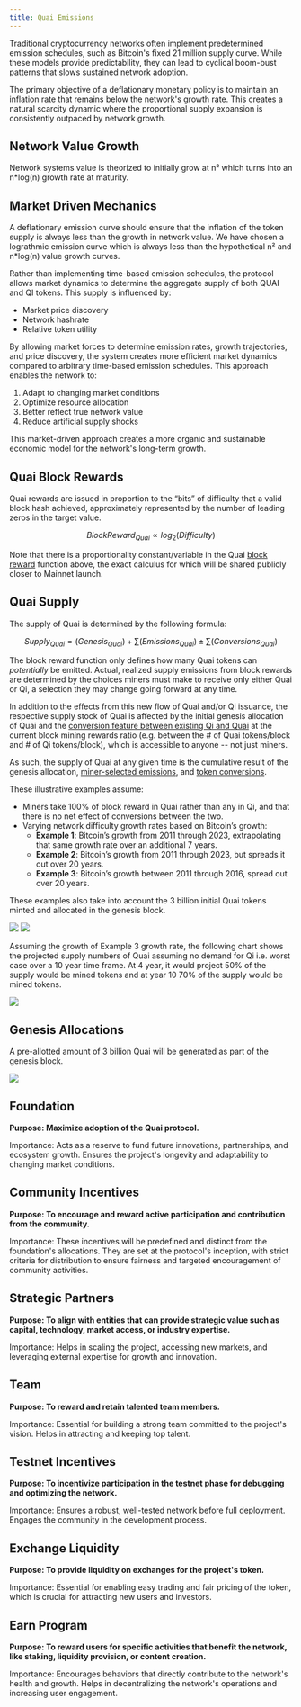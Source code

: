 ```yaml
---
title: Quai Emissions
---
```


Traditional cryptocurrency networks often implement predetermined emission schedules, such as Bitcoin's fixed 21 million supply curve. While these models provide predictability, they can lead to cyclical boom-bust patterns that slows sustained network adoption.

The primary objective of a deflationary monetary policy is to maintain an inflation rate that remains below the network's growth rate. This creates a natural scarcity dynamic where the proportional supply expansion is consistently outpaced by network growth.

## Network Value Growth

Network systems value is theorized to initially grow at n² which turns into an n*log(n) growth rate at maturity.

## Market Driven Mechanics

A deflationary emission curve should ensure that the inflation of the token supply is always less than the growth in network value. We have chosen a lograthmic emission curve which is always less than the hypothetical n² and n*log(n) value growth curves.

Rather than implementing time-based emission schedules, the protocol allows market dynamics to determine the aggregate supply of both QUAI and QI tokens. This supply is influenced by:

- Market price discovery
- Network hashrate
- Relative token utility

By allowing market forces to determine emission rates, growth trajectories, and price discovery, the system creates more efficient market dynamics compared to arbitrary time-based emission schedules. This approach enables the network to:

1. Adapt to changing market conditions
2. Optimize resource allocation
3. Better reflect true network value
4. Reduce artificial supply shocks

This market-driven approach creates a more organic and sustainable economic model for the network's long-term growth.

## Quai Block Rewards

Quai rewards are issued in proportion to the “bits” of difficulty that a valid block hash achieved, approximately represented by the number of leading zeros in the target value.

$$
Block Reward_{Quai}  ∝ log_{2}(Difficulty)
$$

Note that there is a proportionality constant/variable in the Quai [block reward](/learn/tokenomics/token-dynamics/block-rewards/block-rewards) function above, the exact calculus for which will be shared publicly closer to Mainnet launch.

## Quai Supply

The supply of Quai is determined by the following formula:

$$
Supply_{Quai} = (Genesis_{Quai}) + ∑(Emissions_{Quai}) ± ∑(Conversions_{Quai})
$$

The block reward function only defines how many Quai tokens can _potentially_ be emitted. Actual, realized supply emissions from block rewards are determined by the choices miners must make to receive only either Quai or Qi, a selection they may change going forward at any time.

In addition to the effects from this new flow of Quai and/or Qi issuance, the respective supply stock of Quai is affected by the initial genesis allocation of Quai and the [conversion feature between existing Qi and Quai](/learn/tokenomics/token-dynamics/conversions/conversions) at the current block mining rewards ratio (e.g. between the # of Quai tokens/block and # of Qi tokens/block), which is accessible to anyone -- not just miners.

As such, the supply of Quai at any given time is the cumulative result of the genesis allocation, [miner-selected emissions](/learn/tokenomics/token-dynamics/block-rewards/block-rewards), and [token conversions](/learn/tokenomics/token-dynamics/conversions/conversions).


These illustrative examples assume:

- Miners take 100% of block reward in Quai rather than any in Qi, and that there is no net effect of conversions between the two.
- Varying network difficulty growth rates based on Bitcoin’s growth:
  - **Example 1**: Bitcoin’s growth from 2011 through 2023, extrapolating that same growth rate over an additional 7 years.
  - **Example 2**: Bitcoin’s growth from 2011 through 2023, but spreads it out over 20 years.
  - **Example 3**: Bitcoin’s growth between 2011 through 2016, spread out over 20 years.

These examples also take into account the 3 billion initial Quai tokens minted and allocated in the genesis block.

<Frame>
	<img src='/images/Tokenomics/DifficultyScenarios.png' />
</Frame>

<Frame>
	<img src='/images/Tokenomics/QuaiSupplyScenarios.png' />
</Frame>

Assuming the growth of Example 3 growth rate, the following chart shows the projected supply numbers of Quai assuming no demand for Qi i.e. worst case over a 10 year time frame.
At 4 year, it would project 50% of the supply would be mined tokens and at year 10 70% of the supply would be mined tokens.

<Frame>
	<img src='/images/Tokenomics/QuaiSupplyScenarios2.png' />
</Frame>

## Genesis Allocations

A pre-allotted amount of 3 billion Quai will be generated as part of the genesis block.

<Frame>
	<img src='/images/Tokenomics/GenesisQuaiDistribution.png' />
</Frame>

## Foundation

**Purpose: Maximize adoption of the Quai protocol.**

Importance: Acts as a reserve to fund future innovations, partnerships, and ecosystem growth. Ensures the project's longevity and adaptability to changing market conditions.

## Community Incentives

**Purpose: To encourage and reward active participation and contribution from the community.**

Importance: These incentives will be predefined and distinct from the foundation's allocations. They are set at the protocol's inception, with strict criteria for distribution to ensure fairness and targeted encouragement of community activities.

## Strategic Partners

**Purpose: To align with entities that can provide strategic value such as capital, technology, market access, or industry expertise.**

Importance: Helps in scaling the project, accessing new markets, and leveraging external expertise for growth and innovation.

## Team

**Purpose: To reward and retain talented team members.**

Importance: Essential for building a strong team committed to the project's vision. Helps in attracting and keeping top talent.

## Testnet Incentives

**Purpose: To incentivize participation in the testnet phase for debugging and optimizing the network.**

Importance: Ensures a robust, well-tested network before full deployment. Engages the community in the development process.

## Exchange Liquidity

**Purpose: To provide liquidity on exchanges for the project's token.**

Importance: Essential for enabling easy trading and fair pricing of the token, which is crucial for attracting new users and investors.

## Earn Program

**Purpose: To reward users for specific activities that benefit the network, like staking, liquidity provision, or content creation.**

Importance: Encourages behaviors that directly contribute to the network's health and growth. Helps in decentralizing the network's operations and increasing user engagement.
